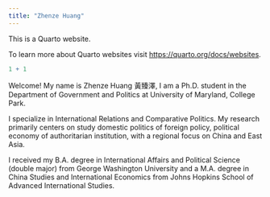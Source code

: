 ```yaml
---
title: "Zhenze Huang"
---
```


This is a Quarto website.

To learn more about Quarto websites visit <https://quarto.org/docs/websites>.

```r
1 + 1
```
Welcome! My name is Zhenze Huang 黃臻澤, I am a Ph.D. student in the Department of Government and Politics at University of Maryland, College Park.

I specialize in International Relations and Comparative Politics. My research primarily centers on study domestic politics of foreign policy, political economy of authoritarian institution, with a regional focus on China and East Asia. 

I received my B.A. degree in International Affairs and Political Science (double major) from George Washington University and a M.A. degree in China Studies and International Economics from Johns Hopkins School of Advanced International Studies. 

